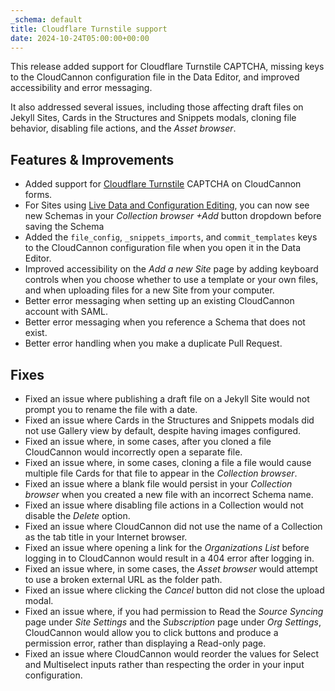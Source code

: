 ```yaml
---
_schema: default
title: Cloudflare Turnstile support
date: 2024-10-24T05:00:00+00:00
---
```

This release added support for Cloudflare Turnstile CAPTCHA, missing keys to the CloudCannon configuration file in the Data Editor, and improved accessibility and error messaging.

It also addressed several issues, including those affecting draft files on Jekyll Sites, Cards in the Structures and Snippets modals, cloning file behavior, disabling file actions, and the *Asset browser*.

## Features & Improvements

* Added support for [Cloudflare Turnstile](https://www.cloudflare.com/en-gb/products/turnstile/) CAPTCHA on CloudCannon forms.
* For Sites using [Live Data and Configuration Editing](/documentation/guides/unified-configuration-migration-guide/), you can now see new Schemas in your *Collection browser* *\+Add* button dropdown before saving the Schema
* Added the `file_config`, `_snippets_imports`, and `commit_templates` keys to the CloudCannon configuration file when you open it in the Data Editor.
* Improved accessibility on the *Add a new Site* page by adding keyboard controls when you choose whether to use a template or your own files, and when uploading files for a new Site from your computer.
* Better error messaging when setting up an existing CloudCannon account with SAML.
* Better error messaging when you reference a Schema that does not exist.
* Better error handling when you make a duplicate Pull Request.

## Fixes

* Fixed an issue where publishing a draft file on a Jekyll Site would not prompt you to rename the file with a date.
* Fixed an issue where Cards in the Structures and Snippets modals did not use Gallery view by default, despite having images configured.
* Fixed an issue where, in some cases, after you cloned a file CloudCannon would incorrectly open a separate file.
* Fixed an issue where, in some cases, cloning a file a file would cause multiple file Cards for that file to appear in the *Collection browser*.
* Fixed an issue where a blank file would persist in your *Collection browser* when you created a new file with an incorrect Schema name.
* Fixed an issue where disabling file actions in a Collection would not disable the *Delete* option.
* Fixed an issue where CloudCannon did not use the name of a Collection as the tab title in your Internet browser.
* Fixed an issue where opening a link for the *Organizations List* before logging in to CloudCannon would result in a 404 error after logging in.
* Fixed an issue where, in some cases, the *Asset browser* would attempt to use a broken external URL as the folder path.
* Fixed an issue where clicking the *Cancel* button did not close the upload modal.
* Fixed an issue where, if you had permission to Read the *Source Syncing* page under *Site Settings* and the *Subscription* page under *Org Settings*, CloudCannon would allow you to click buttons and produce a permission error, rather than displaying a Read-only page.
* Fixed an issue where CloudCannon would reorder the values for Select and Multiselect inputs rather than respecting the order in your input configuration.